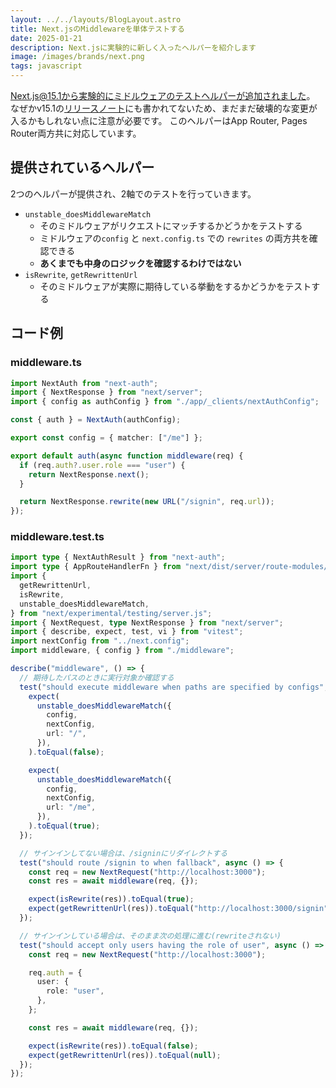 ```yaml
---
layout: ../../layouts/BlogLayout.astro
title: Next.jsのMiddlewareを単体テストする
date: 2025-01-21
description: Next.jsに実験的に新しく入ったヘルパーを紹介します
image: /images/brands/next.png
tags: javascript
---
```



Next.js@15.1から実験的にミドルウェアのテストヘルパーが追加されました。
なぜかv15.1の[リリースノート](https://nextjs.org/blog/next-15-1)にも書かれてないため、まだまだ破壊的な変更が入るかもしれない点に注意が必要です。
このヘルパーはApp Router, Pages Router両方共に対応しています。

<OG url="https://nextjs.org/docs/app/building-your-application/routing/middleware#unit-testing-experimental" />

## 提供されているヘルパー

2つのヘルパーが提供され、2軸でのテストを行っていきます。

- `unstable_doesMiddlewareMatch`
  - そのミドルウェアがリクエストにマッチするかどうかをテストする
  - ミドルウェアの`config` と `next.config.ts` での `rewrites` の両方共を確認できる
  - **あくまでも中身のロジックを確認するわけではない**
- `isRewrite`, `getRewrittenUrl`
  - そのミドルウェアが実際に期待している挙動をするかどうかをテストする

## コード例

### middleware.ts

```ts
import NextAuth from "next-auth";
import { NextResponse } from "next/server";
import { config as authConfig } from "./app/_clients/nextAuthConfig";

const { auth } = NextAuth(authConfig);

export const config = { matcher: ["/me"] };

export default auth(async function middleware(req) {
  if (req.auth?.user.role === "user") {
    return NextResponse.next();
  }

  return NextResponse.rewrite(new URL("/signin", req.url));
});
```

### middleware.test.ts

```ts
import type { NextAuthResult } from "next-auth";
import type { AppRouteHandlerFn } from "next/dist/server/route-modules/app-route/module";
import {
  getRewrittenUrl,
  isRewrite,
  unstable_doesMiddlewareMatch,
} from "next/experimental/testing/server.js";
import { NextRequest, type NextResponse } from "next/server";
import { describe, expect, test, vi } from "vitest";
import nextConfig from "../next.config";
import middleware, { config } from "./middleware";

describe("middleware", () => {
  // 期待したパスのときに実行対象か確認する
  test("should execute middleware when paths are specified by configs", () => {
    expect(
      unstable_doesMiddlewareMatch({
        config,
        nextConfig,
        url: "/",
      }),
    ).toEqual(false);

    expect(
      unstable_doesMiddlewareMatch({
        config,
        nextConfig,
        url: "/me",
      }),
    ).toEqual(true);
  });

  // サインインしてない場合は、/signinにリダイレクトする
  test("should route /signin to when fallback", async () => {
    const req = new NextRequest("http://localhost:3000");
    const res = await middleware(req, {});

    expect(isRewrite(res)).toEqual(true);
    expect(getRewrittenUrl(res)).toEqual("http://localhost:3000/signin");
  });

  // サインインしている場合は、そのまま次の処理に進む(rewriteされない)
  test("should accept only users having the role of user", async () => {
    const req = new NextRequest("http://localhost:3000");

    req.auth = {
      user: {
        role: "user",
      },
    };

    const res = await middleware(req, {});

    expect(isRewrite(res)).toEqual(false);
    expect(getRewrittenUrl(res)).toEqual(null);
  });
});
```
